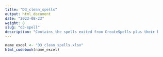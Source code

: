 ```yaml
---
title: "D3_clean_spells"
output: html_document
date: "2023-08-23"
weight: 8
slug: "d3-spell"
description: "Contains the spells exited from CreateSpells plus their binary variables that are to be used for cleaning purposes version; spells that fall outside the interval between birth and death are cut, and op_start_date that start before the baby is 60 days are recasted to birth (to be checked with DAPs)"
---
```


```r
name_excel <- "D3_clean_spells.xlsx"
html_codebook(name_excel)
```
